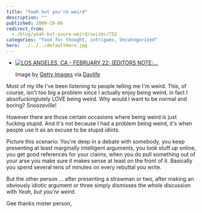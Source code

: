 ```yaml
---
title: "Yeah but you're weird"
description: ""
published: 2009-10-06
redirect_from:
  - /blog/yeah-but-youre-weird/swizec/752
categories: "food for thought, intrigues, Uncategorized"
hero: ../../../defaultHero.jpg
---
```


- [![LOS ANGELES, CA - FEBRUARY 22: (EDITORS NOTE:...](http://cache.daylife.com/imageserve/0ebe0Vyf3p3oA/150x119.jpg "LOS ANGELES, CA - FEBRUARY 22:  (EDITORS NOTE:...")](http://www.daylife.com/image/0ebe0Vyf3p3oA?utm_source=zemanta&utm_medium=p&utm_content=0ebe0Vyf3p3oA&utm_campaign=z1)

  Image by [Getty Images](http://www.daylife.com/source/Getty_Images) via [Daylife](http://www.daylife.com)

Most of my life I've been listening to people telling me I'm weird. This, of course, isn't too big a problem since I actually enjoy being weird, in fact I absofuckinglutely LOVE being weird. Why would I want to be normal and boring? Snoozeville!

However there are those certain occasions where being weird is just fucking stupid. And it's not because I had a problem being weird, it's when people use it as an excuse to be stupid idiots.

Picture this scenario: You're deep in a debate with somebody, you keep presenting at least marginally intelligent arguments, you look stuff up online, you get good references for your claims, when you do pull something out of your arse you make sure it makes sense at least on the front of it. Basically you spend several tens of minutes on every rebuttal you write.

But the other person ... after presenting a strawman or two, after making an obviously idiotic argument or three simply dismisses the whole discussion with _Yeah, but you're weird._

Gee thanks mister person,
